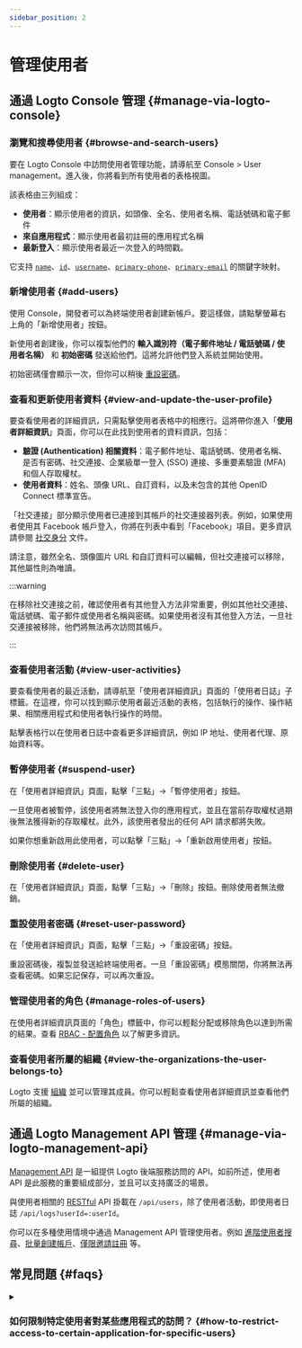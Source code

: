 ```yaml
---
sidebar_position: 2
---
```


# 管理使用者

## 通過 Logto Console 管理 \{#manage-via-logto-console}

### 瀏覽和搜尋使用者 \{#browse-and-search-users}

要在 Logto Console 中訪問使用者管理功能，請導航至 <CloudLink to="/users">Console > User management</CloudLink>。進入後，你將看到所有使用者的表格視圖。

該表格由三列組成：

- **使用者**：顯示使用者的資訊，如頭像、全名、使用者名稱、電話號碼和電子郵件
- **來自應用程式**：顯示使用者最初註冊的應用程式名稱
- **最新登入**：顯示使用者最近一次登入的時間戳。

它支持 [`name`](/user-management/user-data#name)、[`id`](/user-management/user-data#id)、[`username`](/user-management/user-data#username)、[`primary-phone`](/user-management/user-data#primary_phone)、[`primary-email`](/user-management/user-data#primary_email) 的關鍵字映射。

### 新增使用者 \{#add-users}

使用 Console，開發者可以為終端使用者創建新帳戶。要這樣做，請點擊螢幕右上角的「新增使用者」按鈕。

新使用者創建後，你可以複製他們的 **輸入識別符（電子郵件地址 / 電話號碼 / 使用者名稱）** 和 **初始密碼** 發送給他們。這將允許他們登入系統並開始使用。

初始密碼僅會顯示一次，但你可以稍後 [重設密碼](/end-user-flows/sign-up-and-sign-in/reset-password)。

### 查看和更新使用者資料 \{#view-and-update-the-user-profile}

要查看使用者的詳細資訊，只需點擊使用者表格中的相應行。這將帶你進入「**使用者詳細資訊**」頁面，你可以在此找到使用者的資料資訊，包括：

- **驗證 (Authentication) 相關資料**：電子郵件地址、電話號碼、使用者名稱、是否有密碼、社交連接、企業級單一登入 (SSO) 連接、多重要素驗證 (MFA) 和個人存取權杖。
- **使用者資料**：姓名、頭像 URL、自訂資料，以及未包含的其他 OpenID Connect 標準宣告。

「社交連接」部分顯示使用者已連接到其帳戶的社交連接器列表。例如，如果使用者使用其 Facebook 帳戶登入，你將在列表中看到「Facebook」項目。更多資訊請參閱 [社交身分](/user-management/user-data/#social-identities) 文件。

請注意，雖然全名、頭像圖片 URL 和自訂資料可以編輯，但社交連接可以移除，其他屬性則為唯讀。

:::warning

在移除社交連接之前，確認使用者有其他登入方法非常重要，例如其他社交連接、電話號碼、電子郵件或使用者名稱與密碼。如果使用者沒有其他登入方法，一旦社交連接被移除，他們將無法再次訪問其帳戶。

:::

### 查看使用者活動 \{#view-user-activities}

要查看使用者的最近活動，請導航至「使用者詳細資訊」頁面的「使用者日誌」子標籤。在這裡，你可以找到顯示使用者最近活動的表格，包括執行的操作、操作結果、相關應用程式和使用者執行操作的時間。

點擊表格行以在使用者日誌中查看更多詳細資訊，例如 IP 地址、使用者代理、原始資料等。

### 暫停使用者 \{#suspend-user}

在「使用者詳細資訊」頁面，點擊「三點」->「暫停使用者」按鈕。

一旦使用者被暫停，該使用者將無法登入你的應用程式，並且在當前存取權杖過期後無法獲得新的存取權杖。此外，該使用者發出的任何 API 請求都將失敗。

如果你想重新啟用此使用者，可以點擊「三點」->「重新啟用使用者」按鈕。

### 刪除使用者 \{#delete-user}

在「使用者詳細資訊」頁面，點擊「三點」->「刪除」按鈕。刪除使用者無法撤銷。

### 重設使用者密碼 \{#reset-user-password}

在「使用者詳細資訊」頁面，點擊「三點」->「重設密碼」按鈕。

重設密碼後，複製並發送給終端使用者。一旦「重設密碼」模態關閉，你將無法再查看密碼。如果忘記保存，可以再次重設。

### 管理使用者的角色 \{#manage-roles-of-users}

在使用者詳細資訊頁面的「角色」標籤中，你可以輕鬆分配或移除角色以達到所需的結果。查看 [RBAC - 配置角色](/authorization/role-based-access-control/configure-roles) 以了解更多資訊。

### 查看使用者所屬的組織 \{#view-the-organizations-the-user-belongs-to}

Logto 支援 [組織](/organizations/organization-management) 並可以管理其成員。你可以輕鬆查看使用者詳細資訊並查看他們所屬的組織。

## 通過 Logto Management API 管理 \{#manage-via-logto-management-api}

[Management API](/concepts/core-service/#management-api) 是一組提供 Logto 後端服務訪問的 API。如前所述，使用者 API 是此服務的重要組成部分，並且可以支持廣泛的場景。

與使用者相關的 [RESTful](https://en.wikipedia.org/wiki/Representational_state_transfer) API 掛載在 `/api/users`，除了使用者活動，即使用者日誌 `/api/logs?userId=:userId`。

你可以在多種使用情境中通過 Management API 管理使用者。例如 [進階使用者搜尋](/user-management/advanced-user-search)、[批量創建帳戶](https://openapi.logto.io/operation/operation-createuser)、[僅限邀請註冊](/end-user-flows/sign-up-and-sign-in/disable-user-registration) 等。

## 常見問題 \{#faqs}

<details>

<summary>

### 如何限制特定使用者對某些應用程式的訪問？ \{#how-to-restrict-access-to-certain-application-for-specific-users}

</summary>

由於 Logto 的 [Omni-sign-in](https://logto.io/products/omni-sign-in) 特性，它並未設計為在驗證之前限制使用者對某些應用程式的訪問。
然而，你仍然可以設計應用程式特定的使用者角色和權限來保護你的 API 資源，並在使用者成功登入後驗證 API 存取的權限。
更多資訊請參閱授權 (Authorization)：[角色型存取控制 (RBAC)](/authorization/role-based-access-control)。

</details>
